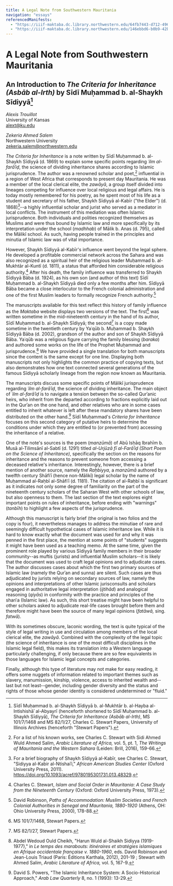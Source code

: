 ```yaml
---
title: A Legal Note from Southwestern Mauritania
navigation: "essays"
referencedManifests:
  - "https://iiif-maktaba.dc.library.northwestern.edu/64fb7443-d712-4969-87e0-b2bf493aa292.json"
  - "https://iiif-maktaba.dc.library.northwestern.edu/146ebbd6-b0b9-42b1-ae74-52a192aa24af.json"
---
```



# A Legal Note from Southwestern Mauritania

## An Introduction to *The Criteria for Inheritance (Asbāb al-Irth)* by Sīdī Muḥammad b. al-Shaykh Sīdiyyā[^1]

*Alexis Trouillot*  
University of Kansas   
alext@ku.edu

*Zekeria Ahmed Salem*   
Northwestern University   
zekeria.salem@northwestern.edu

*The Criteria for Inheritance* is a note written by Sīdī Muḥammad b. al-Shaykh Sīdiyyā (d. 1869) to explain some specific points regarding *ʿilm al-farāʾiḍ*, the science of dividing inheritance shares according to Islamic jurisprudence. The author was a renowned scholar and poet,[^2] influential in a region of West Africa that corresponds to present day Mauritania. He was a member of the local clerical elite, the *zawāyā*, a group itself divided into lineages competing for influence over local religious and legal affairs. He is today mostly remembered for his poetry, as he spent most of his life as a student and secretary of his father, Shaykh Sīdiyyā al-Kabīr ("the Elder") (d. 1868)[^3]--a highly influential scholar and jurist who served as a mediator in local conflicts. The instrument of this mediation was often Islamic jurisprudence. Both individuals and polities recognized themselves as Muslims and were thus bound by Islamic law and more specifically by its interpretation under the school (*madhhab*) of Mālik b. Anas (d. 795), called the Mālikī school. As such, having people trained in the principles and minutia of Islamic law was of vital importance.

However, Shaykh Sīdiyyā al-Kabīr's influence went beyond the legal sphere. He developed a profitable commercial network across the Sahara and was also recognized as a spiritual heir of the religious leader Muḥammad b. al-Mukhtār al-Kuntī (d. 1811), a status that afforded him considerable religious authority.[^4] After his death, the family influence was transferred to Shaykh Sīdiyyā Bāba (d. 1924), as his own son (and author of this text) Sīdī Muḥammad b. al-Shaykh Sīdiyyā died only a few months after him. Sīdiyyā Bāba became a close interlocutor to the French colonial administration and one of the first Muslim leaders to formally recognize French authority.[^5]

The manuscripts available for this text reflect this history of family influence as the *Maktaba* website displays two versions of the text. The first[^6] was written sometime in the mid-nineteenth century in the hand of its author, Sīdī Muḥammad b. al-Shaykh Sīdiyyā; the second[^7] is a copy made sometime in the twentieth century by Yaʿqūb b. Muḥammad b. Shaykh Sīdiyyā Bāba (d. 2002), grandson of the author and son of Shaykh Sīdiyyā Bāba. Yaʿqūb was a religious figure carrying the family blessing (*baraka*) and authored some works on the life of the Prophet Muḥammad and jurisprudence.[^8] We have provided a single translation for both manuscripts since the content is the same except for one line. Displaying both manuscripts not only highlights the common practice of copying texts, but also demonstrates how one text connected several generations of the famous Sīdiyyā scholarly lineage from the region now known as Mauritania.

The manuscripts discuss some specific points of Mālikī jurisprudence regarding *ʿilm al-farāʾiḍ*, the science of dividing inheritance. The main object of *ʿilm al-farāʾiḍ* is to navigate a tension between the so-called Qurʾanic heirs, who inherit from the departed according to fractions explicitly laid out in the Qurʾan on the one hand, and other relatives who are in some cases entitled to inherit whatever is left after these mandatory shares have been distributed on the other hand.[^9] Sīdī Muḥammad's *Criteria for Inheritance* focuses on this second category of putative heirs to determine the conditions under which they are entitled to (or prevented from) accessing the inheritance of a relative.

One of the note's sources is the poem (*manzūmā*) of Abū Isḥāq Ibrahīm b. Musā al-Tilimsānī al-Sabtī (d. 1291) titled *al-Urjūzā fī al-Farāʾiḍ (Short Poem on the Science of Inheritance)*, specifically the section on the reasons for inheritance and the reasons to prevent someone from accessing a deceased relative's inheritance. Interestingly, however, there is a brief mention of another source, namely the *Raḥbiyya*, a *manzūmā* authored by a twelfth century Shāfiʿī (hence non-Mālikī) legal scholar by the name of Muḥammad al-Raḥbī al-Shāfiʿī (d. 1181). The citation of al-Raḥbī is significant as it indicates not only some degree of familiarity on the part of the nineteenth century scholars of the Saharan West with other schools of law, but also openness to them. The last section of the text explores eight important points on rules of inheritance, before ending with "warnings" (*tanbīh*) to highlight a few aspects of the jurisprudence.

Although this manuscript is fairly brief (the original is two folios and the copy is four), it nevertheless manages to address the minutiae of rare and seemingly difficult hypothetical cases of Islamic inheritance law. While it is hard to know exactly what the document was used for and why it was penned in the first place, the mention at some points of "students" suggests it might have been used as a teaching memo. At the same time, given the prominent role played by various Sīdiyyā family members in their broader community--as muftis (jurists) and influential Muslim scholars--it is likely that the document was used to craft legal opinions and to adjudicate cases. The author discusses cases about which the first two primary sources of Islamic law (namely the Qurʾan and sunna) are silent. Such cases are thus adjudicated by jurists relying on secondary sources of law, namely the opinions and interpretations of other Islamic jurisconsults and scholars engaged in authoritative legal interpretation (*ijtihād*) and analogical reasoning (*qiyās*) in conformity with the practice and principles of the shariʿa (Islamic law). As such, this short treatise might have been helpful to other scholars asked to adjudicate real-life cases brought before them and therefore might have been the source of many legal opinions (*fatāwā,* sing. *fatwā*).

With its sometimes obscure, laconic wording, the text is quite typical of the style of legal writing in use and circulation among members of the local clerical elite, the *zawāyā*. Combined with the complexity of the legal topic (the science of inheritance is one of the most difficult disciplines in the Islamic legal field), this makes its translation into a Western language particularly challenging, if only because there are so few equivalents in those languages for Islamic legal concepts and categories.

Finally, although this type of literature may not make for easy reading, it offers some nuggets of information related to important themes such as slavery, manumission, kinship, violence, access to inherited wealth and--last but not least--gender, including gender diversity and the status and rights of those whose gender identity is considered undetermined or "fluid."

[^1]: Sīdī Muḥammad b. al-Shaykh Sīdiyyā b. al-Mukhtār b. al-Hayba al-Intishishāʾ al-Abyayrī (henceforth shortened to Sīdī Muḥammad b. al-Shaykh Sīdiyyā), *The Criteria for Inheritance (Asbāb al-Irth)*, MS 101/7/1468 and MS 82/1/27, Charles C. Stewart Papers, University of Illinois Archives (henceforth "Stewart Papers").

[^2]: For a list of his known works, see Charles C. Stewart with Sidi Ahmed Wuld Ahmed Salim, *Arabic Literature of Africa,* vol. 5, pt. 1, *The Writings of Mauritania and the Western Sahara* (Leiden: Brill, 2016), 159-66.

[^3]: For a brief biography of Shaykh Sīdiyyā al-Kabīr, see Charles C. Stewart, "Sidiyya al-Kabir al-Ntishaiʾi," *African American Studies Center* (Oxford University Press, 2011). https://doi.org/10.1093/acref/9780195301731.013.48329.

[^4]: Charles C. Stewart, *Islam and Social Order in Mauritania: A Case Study from the Nineteenth Century* (Oxford: Oxford University Press, 1973).

[^5]: David Robinson, *Paths of Accommodation: Muslim Societies and French Colonial Authorities in Senegal and Mauritania, 1880-1920* (Athens, OH: Ohio University Press, 2000), 178-88.

[^6]: MS 101/7/1468, Stewart Papers.

[^7]: MS 82/1/27, Stewart Papers.

[^8]: Abdel Wedoud Ould Cheikh, "Harun Wuld al-Shaikh Sidiyya (1919-1977)," in *Le temps des marabouts: itinéraires et stratégies islamiques en Afrique occidentale française v. 1880-1960*, eds. David Robinson and Jean-Louis Triaud (Paris: Éditions Karthala, 2012), 201-19 ; Stewart with Ahmed Salim, *Arabic Literature of Africa,* vol. 5, 167-9.

[^9]: David S. Powers, "The Islamic Inheritance System: A Socio-Historical Approach," *Arab Law Quarterly* 8, no. 1 (1993): 13-29.

